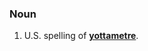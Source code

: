 ===Noun===
{{en-noun}}

#U.S. spelling of '''[[yottametre]]'''.

<!--Put translations, etc, at "yottametre"-->
